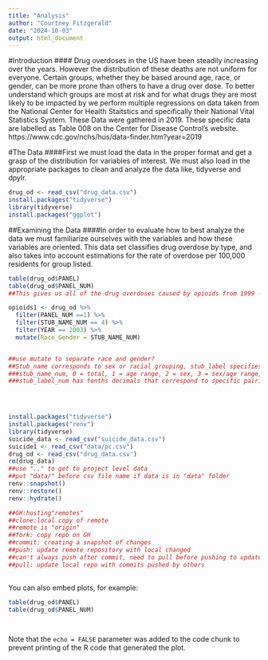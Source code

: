 ```yaml
---
title: "Analysis"
author: "Courtney Fitzgerald"
date: "2024-10-03"
output: html_document
---
```

#Introduction
#### Drug overdoses in the US have been steadily increasing over the years. However the distribution of these deaths are not uniform for everyone. Certain groups, whether they be based around age, race, or gender, can be more prone than others to have a drug over dose. To better understand which groups are most at risk and for what drugs they are most likely to be impacted by we perform multiple regressions on data taken from the National Center for Health Staitstics and specifically their National Vital Statistics System. These Data were gathered in 2019. These specific data are labelled as Table 008 on the Center for Disease Control's website. https://www.cdc.gov/nchs/hus/data-finder.htm?year=2019

#The Data
####First we must load the data in the proper format and get a grasp of the distribution for variables of interest. We must also load in the appropriate packages to clean and analyze the data like, tidyverse and dpylr. 
```r
drug_od <- read_csv("drug_data.csv")
install.packages("tidyverse")
library(tidyverse)
install.packages("ggplot")
```


##Examining the Data
####In order to evaluate how to best analyze the data we must familiarize ourselves with the variables and how these variables are oriented. This data set classifies drug overdose by type, and also takes into account estimations for the rate of overdose per 100,000 residents  for group listed. 
```r

table(drug_od$PANEL)
table(drug_od$PANEL_NUM)
##This gives us all of the drug overdoses caused by opioids from 1999 - 2018 and groups them by gender/racial identity. 

opioids1 <- drug_od %>% 
  filter(PANEL_NUM ==1) %>%
  filter(STUB_NAME_NUM == 4) %>%
  filter(YEAR == 2003) %>%
  mutate(Race_Gender = STUB_NAME_NUM) 


##use mutate to separate race and gender? 
##Stub_name corresponds to sex or racial grouping, stub_label specifies the group (i.e. female/male, white/black/etc)
###stub_name_num, 0 = total, 1 = age range, 2 = sex, 3 = sex/age range, 4 = sex+race, 5 = sex/ethnicity
###stub_label_num has tenths decimals that correspond to specific pairings (i.e. 4.5 = female and white)
  
```

```r
```

```r

```


```r
install.packages("tidyverse")
install.packages("renv")
library(tidyverse)
suicide_data <- read_csv("suicide_data.csv")
suicide1 <- read_csv("data/pc.csv")
drug_od <- read_csv("drug_data.csv")
rm(drug_data)
##use ".." to get to project level data 
##put "data/" before csv file name if data is in "data" folder 
renv::snapshot()
renv::restore()
renv::hydrate()

##GH:hosting"remotes"
##clone:local copy of remote
##remote is "origin"
##fork: copy repo on GH
##commit: creating a snapshot of changes
##push: update remote repository with local changed
##can't always push after commit, need to pull before pushing to update repo
##pull: update local repo with commits pushed by others 
```

##

You can also embed plots, for example:

```r
table(drug_od$PANEL)
table(drug_od$PANEL_NUM)
```

```r
```

```r
```

Note that the `echo = FALSE` parameter was added to the code chunk to prevent printing of the R code that generated the plot.
